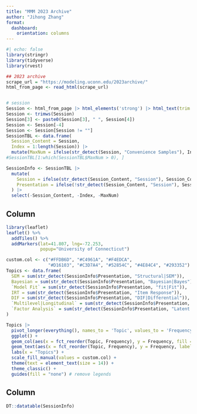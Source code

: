 ```yaml
---
title: "MMM 2023 Archive"
author: "Jihong Zhang"
format: 
  dashboard:
    orientation: columns
---
```


```r
#| echo: false
library(stringr)
library(tidyverse)
library(rvest)

## 2023 archive
scrape_url = "https://modeling.uconn.edu/2023archive/"
html_from_page <- read_html(scrape_url)


# session
Session <- html_from_page |> html_elements('strong') |> html_text(trim = TRUE)
Session <- trimws(Session)
Session[3] <- paste0(Session[3], " ", Session[4])
Session <- Session[-4]
Session <- Session[Session != ""]
SessionTBL <- data.frame(
  Session_Content = Session,
  Index = 1:length(Session)) |> 
  mutate(MaxNum = ifelse(str_detect(Session, "Convenience Samples"), Index, 0))
#SessionTBL[1:which(SessionTBL$MaxNum > 0), ]  

SessionInfo <- SessionTBL |> 
  mutate(
    Session = ifelse(str_detect(Session_Content, "Session"), Session_Content, ""),
    Presentation = ifelse(!str_detect(Session_Content, "Session"), Session_Content, ""),
  ) |> 
  select(-Session_Content, -Index, -MaxNum)
```


## Column {width=30%} 

```r
library(leaflet)
leaflet() %>%
  addTiles() %>% 
  addMarkers(lat=41.807, lng=-72.253,
             popup="University of Connecticut")
```
```r
custom.col <- c("#FFDB6D", "#C4961A", "#F4EDCA", 
                "#D16103", "#C3D7A4", "#52854C", "#4E84C4", "#293352")
Topics <- data.frame(
  SEM = sum(str_detect(SessionInfo$Presentation, "Structural|SEM")),
  Bayesian = sum(str_detect(SessionInfo$Presentation, "Bayesian|Bayes")),
  `Model Fit` = sum(str_detect(SessionInfo$Presentation, "fit|Fit")),
  IRT = sum(str_detect(SessionInfo$Presentation, "Item Response")),
  DIF = sum(str_detect(SessionInfo$Presentation, "DIF|Differential")),
  `Multilevel|Longitudinal` = sum(str_detect(SessionInfo$Presentation, "Multilevel|Latent Growth|Longitudinal")),
  `Factor Analysis` = sum(str_detect(SessionInfo$Presentation, "Latent Variable|Bifactor"))
)

Topics |> 
  pivot_longer(everything(), names_to = 'Topic', values_to = 'Frequency') |> 
  ggplot() +
  geom_col(aes(x = fct_reorder(Topic, Frequency), y = Frequency, fill = fct_reorder(Topic, Frequency))) +
  geom_text(aes(x = fct_reorder(Topic, Frequency), y = Frequency, label = paste0(Frequency, " / ", sum(!is.na(SessionInfo$Presentation))) ), nudge_y = 0.3) +
  labs(x = "Topics") +
  scale_fill_manual(values = custom.col) +
  theme(text = element_text(size = 14)) +
  theme_classic() +
  guides(fill = "none") # remove legends
```

## Column {width=70%}

```r
DT::datatable(SessionInfo)
```



